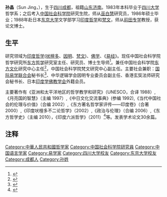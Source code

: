 {{blpsources|time=2014-12-31T13:29:52+00:00}}
'''孙晶'''（Sun Jing，{{bd|1954年|1月6日||}}），生于[[四川|四川]][[成都|成都]]，祖籍[[山东|山东]][[济南|济南]]。1983年本科毕业于[[四川大学|四川大学]]哲学系；之后考入[[中国社会科学院|中国社会科学院]]研究生院，师从[[巫白慧|巫白慧]]研究员，1986年硕士毕业；1988年赴日本[[东京大学|东京大学]]文学部学习[[印度哲学|印度哲学]]和[[梵文|梵文]]，师从[[前田专学|前田专学]]教授，获论文博士。

==生平==
研究领域为[[印度哲学|印度哲学]]([[吠檀多|吠檀多]]、[[因明|因明]]、[[梵文|梵文]])、[[佛学|佛学]]、《[[易经|易经]]》。现任中国社会科学院哲学研究所[[东方哲学|东方哲学]]研究室主任、研究员、博士生导师<ref>{{Cite web |url=http://philosophy.cass.cn/subject.aspx?n=20090716102300620225 |title=孙晶 研究员 |access-date=2014-12-31 |archive-date=2014-12-31 |archive-url=https://web.archive.org/web/20141231133739/http://philosophy.cass.cn/subject.aspx?n=20090716102300620225 |dead-url=yes }}</ref>。兼任中国社会科学院[[东方文化|东方文化]]研究中心主任<ref>{{Cite web |url=http://philosophy.cass.cn/Subject.aspx?n=20090710135035830717 |title=中国社会科学院东方文化研究中心 |access-date=2014-12-31 |archive-date=2014-12-31 |archive-url=https://web.archive.org/web/20141231162039/http://philosophy.cass.cn/Subject.aspx?n=20090710135035830717 |dead-url=yes }}</ref>，中国社会科学院梵文研究中心副主任。主要社会兼职：[[国际易学联合会|国际易学联合会]]秘书长<ref>{{Cite web |url=http://www.gjyxlhh.org/abouts.asp?nt_id=1&sec_type=165 |title=国际易学联合会 |access-date=2014-12-31 |archive-date=2019-08-12 |archive-url=https://web.archive.org/web/20190812122511/http://www.gjyxlhh.org/abouts.asp?nt_id=1&sec_type=165 |dead-url=no }}</ref>、中华逻辑学会因明专业委员会副主任、香港玄奘法师研究会秘书长、日本[[印度学佛教学会|印度学佛教学会]]外籍会员。

主要著作有《亚洲和太平洋地区的哲学教学和研究》（UNESCO，合译 1988）,《月亮国的智慧》（主编 1997）,《中日文化交流事典》(参编 1992),《当代中国社会的伦理与价值》（合编 2002）,《东方著名哲学家评传——印度卷》（合著 2000）,《印度吠檀多不二论哲学》（2002）,《政治与伦理》（合编 2006）,《东方哲学史》（主编 2010），《印度六派哲学》（2011）<ref>{{Cite web |url=http://philosophy.cass.cn/info.aspx?n=20111020094818867111 |title=孙晶专著《印度六派哲学》 |access-date=2014-12-31 |archive-date=2015-05-06 |archive-url=https://web.archive.org/web/20150506063751/http://philosophy.cass.cn/info.aspx?n=20111020094818867111 |dead-url=yes }}</ref>等。发表学术论文30余篇。

==注释 ==
{{reflist}}

{{DEFAULTSORT:S}}
[[Category:中華人民共和國哲学家|Category:中華人民共和國哲学家]]
[[Category:中国社会科学院研究員|Category:中国社会科学院研究員]]
[[Category:中国语言学家|Category:中国语言学家]]
[[Category:易学家|Category:易学家]]
[[Category:四川大学校友|Category:四川大学校友]]
[[Category:东京大学校友|Category:东京大学校友]]
[[Category:成都人|Category:成都人]]
[[Category:孙姓|Category:孙姓]]